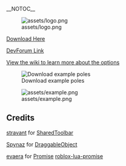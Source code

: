 __NOTOC__

[[File:assets/logo.png]]

[[https://github.com/rinuwaii/wirespanner/releases/latest|Download Here]]

[[https://devforum.roblox.com/t/wirespanner-plugin-easily-make-spans-of-wire/2884799|DevForum Link]]

[[https://github.com/rinuwaii/wirespanner/wiki|View the wiki to learn more about the options]]

[[File:assets/examplepoles.rbxm|Download example poles]]

[[File:assets/example.png]]

== Credits ==
[[https://github.com/stravant|stravant]] for [[/src/req/SharedToolbar.module.lua|SharedToolbar]]

[[https://devforum.roblox.com/u/spynaz|Spynaz]] for [[/src/req/DraggableObject.module.lua|DraggableObject]]

[[https://github.com/evaera|evaera]] for [[/src/req/Promise.module.lua|Promise]] [[https://github.com/evaera/roblox-lua-promise|roblox-lua-promise]]
